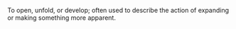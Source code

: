 To open, unfold, or develop; often used to describe the action of expanding or making something more apparent.
